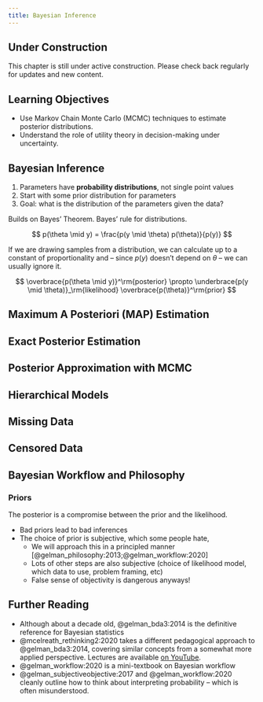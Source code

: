 ```yaml
---
title: Bayesian Inference
---
```


::: {.callout-note}
## Under Construction
This chapter is still under active construction. Please check back regularly for updates and new content.
:::

## Learning Objectives {.unnumbered}

- Use Markov Chain Monte Carlo (MCMC) techniques to estimate posterior distributions.
- Understand the role of utility theory in decision-making under uncertainty.


## Bayesian Inference

1. Parameters have **probability distributions**, not single point values 
1. Start with some prior distribution for parameters
1. Goal: what is the distribution of the parameters given the data?

Builds on Bayes' Theorem.
Bayes' rule for distributions.

$$
p(\theta \mid y) = \frac{p(y \mid \theta) p(\theta)}{p(y)}
$$

If we are drawing samples from a distribution, we can calculate up to a constant of proportionality and  -- since $p(y)$ doesn't depend on $\theta$ -- we can usually ignore it.

$$
\overbrace{p(\theta \mid y)}^\rm{posterior} \propto \underbrace{p(y \mid \theta)}_\rm{likelihood} \overbrace{p(\theta)}^\rm{prior}
$$


## Maximum A Posteriori (MAP) Estimation

## Exact Posterior Estimation

## Posterior Approximation with MCMC

## Hierarchical Models

## Missing Data

## Censored Data

## Bayesian Workflow and Philosophy

### Priors

The posterior is a compromise between the prior and the likelihood.

- Bad priors lead to bad inferences
- The choice of prior is subjective, which some people hate,
    - We will approach this in a principled manner [@gelman_philosophy:2013;@gelman_workflow:2020]
    - Lots of other steps are also subjective (choice of likelihood model, which data to use, problem framing, etc)
    - False sense of objectivity is dangerous anyways!

## Further Reading

- Although about a decade old, @gelman_bda3:2014 is the definitive reference for Bayesian statistics
- @mcelreath_rethinking2:2020 takes a different pedagogical approach to @gelman_bda3:2014, covering similar concepts from a somewhat more applied perspective. Lectures are available [on YouTube](https://www.youtube.com/@rmcelreath).
- @gelman_workflow:2020 is a mini-textbook on Bayesian workflow
- @gelman_subjectiveobjective:2017 and @gelman_workflow:2020 cleanly outline how to think about interpreting probability -- which is often misunderstood.

